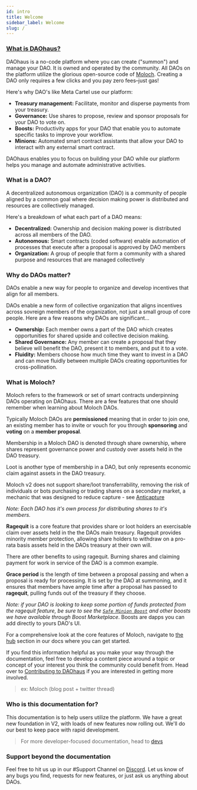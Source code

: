 ```yaml
---
id: intro
title: Welcome
sidebar_label: Welcome
slug: /
---
```



### [What is DAOhaus?](https://daohaus.club/docs#what-is-daohaus) 

DAOhaus is a no-code platform where you can create ("summon") and manage your DAO. It is owned and operated by the community. All DAOs on the platform utilize the glorious open-source code of [Moloch](/docs/users/intro-moloch). Creating a DAO only requires a few clicks and you pay zero fees–just gas!

Here's why DAO's like Meta Cartel use our platform: 
* **Treasury management:** Facilitate, monitor and disperse payments from your treasury. 
* **Governance:** Use shares to propose, review and sponsor proposals for your DAO to vote on.
* **Boosts:** Productivity apps for your DAO that enable you to automate specific tasks to improve your workflow. 
* **Minions:** Automated smart contract assistants that allow your DAO to interact with any external smart contract. 

DAOhaus enables you to focus on building your DAO while our platform helps you manage and automate administrative activities. 

### What is a DAO?
A decentralized autonomous organization (DAO) is a community of people aligned by a common goal where decision making power is distributed and resources are collectively managed. 

Here's a breakdown of what each part of a DAO means: 
* **Decentralized:** Ownership and decision making power is distributed across all members of the DAO. 
* **Autonomous:** Smart contracts (coded software) enable automation of processes that execute after a proposal is approved by DAO members 
* **Organization:** A group of people that form a community with a shared purpose and resources that are managed collectively 


### Why do DAOs matter? 
DAOs enable a new way for people to organize and develop incentives that align for all members. 


DAOs enable a new form of collective organization that aligns incentives across sovreign members of the organization, not just a small group of core people. Here are a few reasons why DAOs are significant…

- **Ownership:** Each member owns a part of the DAO which creates opportunities for shared upside and collective decision making. 
- **Shared Governance:** Any member can create a proposal that they believe will benefit the DAO, present it to members, and put it to a vote. 
- **Fluidity:** Members choose how much time they want to invest in a DAO and can move fluidly between multiple DAOs creating opportunities for cross-pollination. 

### What is Moloch?

Moloch refers to the framework or set of smart contracts underpinning DAOs operating on DAOhaus. There are a few features that one should remember when learning about Moloch DAOs.

Typically Moloch DAOs are **permissioned** meaning that in order to join one, an existing member has to invite or vouch for you through **sponsoring** and **voting** on a **member proposal**. 

Membership in a Moloch DAO is denoted through share ownership, where shares represent governance power and custody over assets held in the DAO treasury.

Loot is another type of membership in a DAO, but only represents economic claim against assets in the DAO treasury.

Moloch v2 does not support share/loot transferrability, removing the risk of individuals or bots purchasing or trading shares on a secondary market, a mechanic that was designed to reduce capture - see [Anticapture](https://mirror.xyz/hq.spengrah.eth/f6bZ6cPxJpP-4K_NB7JcjbU0XblJcaf7kVLD75dOYRQ)

*Note: Each DAO has it's own process for distributing shares to it's members.*

**Ragequit** is a core feature that provides share or loot holders an exercisable claim over assets held in the the DAOs main treasury. Ragequit provides minority member protection, allowing share holders to withdraw on a pro-rata basis assets held in the DAOs treasury at their own will.

There are other benefits to using ragequit. Burning shares and claiming payment for work in service of the DAO is a common example.

**Grace period** is the length of time between a proposal passing and when a proposal is ready for processing. It is set by the DAO at summoning, and it ensures that members have ample time after a proposal has passed to **ragequit**, pulling funds out of the treasury if they choose.

*Note: if your DAO is looking to keep some portion of funds protected from the ragequit feature, be sure to see the [`Safe Minion Boost`](https://daohaus.club/docs/users/boosts/minion-dev-suite-v3-boost) and other boosts we have available through Boost Marketplace*. Boosts are dapps you can add directly to yours DAO's UI.

For a comprehensive look at the core features of Moloch, navigate to [the hub](https://daohaus.club/docs/users/hub) section in our docs where you can get started.

If you find this information helpful as you make your way through the documentation, feel free to develop a content piece around a topic or concept of your interest you think the community could benefit from. Head over to [Contributing to DAOhaus](https://daohaus.club/docs/handbook/contributors/get-started) if you are interested in getting more involved.
> ex: Moloch (blog post + twitter thread) 

### Who is this documentation for?

This documentation is to help users utilize the platform. We have a great new foundation in V2, with loads of new features now rolling out. We'll do our best to keep pace with rapid development.

> For more developer-focused documentation, head to [devs](/docs/devs)

### Support beyond the documentation

Feel free to hit us up in our <span class='channels'>#Support</span> Channel on [Discord](https://discord.gg/daohaus). Let us know of any bugs you find, requests for new features, or just ask us anything about DAOs.

